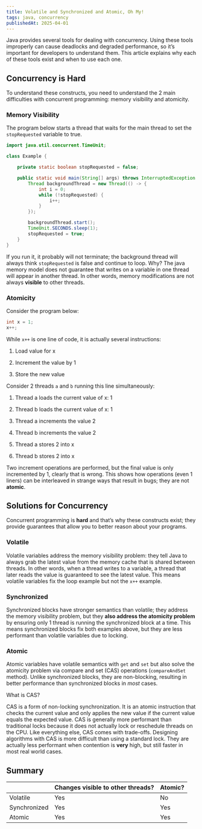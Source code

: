 ```yaml
---
title: Volatile and Synchronized and Atomic, Oh My!
tags: java, concurrency
publishedAt: 2025-04-01
---
```


Java provides several tools for dealing with concurrency. Using these
tools improperly can cause deadlocks and degraded performance, so it’s
important for developers to understand them. This article explains why
each of these tools exist and when to use each one.

## Concurrency is Hard

To understand these constructs, you need to understand the 2 main
difficulties with concurrent programming: memory visibility and
atomicity.

### Memory Visibility

The program below starts a thread that waits for the main thread to set
the `stopRequested` variable to true.

```java
import java.util.concurrent.TimeUnit;

class Example {

    private static boolean stopRequested = false;

    public static void main(String[] args) throws InterruptedException {
        Thread backgroundThread = new Thread(() -> {
            int i = 0;
            while (!stopRequested) {
                i++;
            }
        });

        backgroundThread.start();
        TimeUnit.SECONDS.sleep(1);
        stopRequested = true;
    }
}
```

If you run it, it probably will not terminate; the background thread
will always think `stopRequested` is false and continue to loop. Why?
The java memory model does not guarantee that writes on a variable in
one thread will appear in another thread. In other words, memory
modifications are not always **visible** to other threads.

### Atomicity

Consider the program below:

```java
int x = 1;
x++;
```

While `x++` is one line of code, it is actually several instructions:

1.  Load value for x

2.  Increment the value by 1

3.  Store the new value

Consider 2 threads `a` and `b` running this line simultaneously:

1.  Thread a loads the current value of x: 1

2.  Thread b loads the current value of x: 1

3.  Thread a increments the value 2

4.  Thread b increments the value 2

5.  Thread a stores 2 into x

6.  Thread b stores 2 into x

Two increment operations are performed, but the final value is only
incremented by 1, clearly that is wrong. This shows how operations (even
1 liners) can be interleaved in strange ways that result in bugs; they
are not **atomic**.

## Solutions for Concurrency

Concurrent programming is **hard** and that’s why these constructs
exist; they provide guarantees that allow you to better reason about
your programs.

### Volatile

Volatile variables address the memory visibility problem: they tell Java
to always grab the latest value from the memory cache that is shared
between threads. In other words, when a thread writes to a variable, a
thread that later reads the value is guaranteed to see the latest value.
This means volatile variables fix the loop example but not the `x++`
example.

### Synchronized

Synchronized blocks have stronger semantics than volatile; they address
the memory visibility problem, but they **also address the atomicity problem**
by ensuring only 1 thread is running the synchronized block at a time.
This means synchronized blocks fix both examples above, but they are
less performant than volatile variables due to locking.

### Atomic

Atomic variables have volatile semantics with `get` and `set` but also
solve the atomicity problem via compare and set (CAS) operations
(`compareAndSet` method). Unlike synchronized blocks, they are
non-blocking, resulting in better performance than synchronized blocks
in _most_ cases.

What is CAS?

CAS is a form of non-locking synchronization. It is an atomic
instruction that checks the current value and only applies the new value
if the current value equals the expected value. CAS is generally more
performant than traditional locks because it does not actually lock or
reschedule threads on the CPU. Like everything else, CAS comes with
trade-offs. Designing algorithms with CAS is more difficult than using a
standard lock. They are actually less performant when contention is
**very** high, but still faster in most real world cases.

## Summary

|              | Changes visible to other threads? | Atomic? |
| ------------ | --------------------------------- | ------- |
| Volatile     | Yes                               | No      |
| Synchronized | Yes                               | Yes     |
| Atomic       | Yes                               | Yes     |

